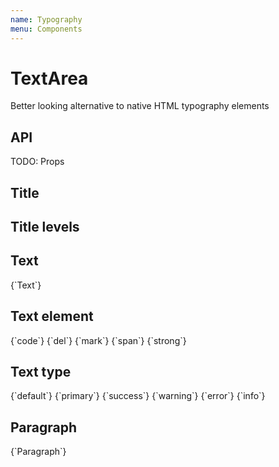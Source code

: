 ```yaml
---
name: Typography
menu: Components
---
```



# TextArea

Better looking alternative to native HTML typography elements

## API

TODO: Props

## Title

<Playground>
    <Title>{`Title`}</Title>
</Playground>

## Title levels

<Playground>
    <WrapperVertical>
        <Title level={1}>{`Title 1`}</Title>
        <Title level={2}>{`Title 2`}</Title>
        <Title level={3}>{`Title 3`}</Title>
        <Title level={4}>{`Title 4`}</Title>
        <Title level={5}>{`Title 5`}</Title>
    </WrapperVertical>
</Playground>

## Text

<Playground>
    <Text>{`Text`}</Text>
</Playground>

## Text element

<Playground>
    <Text element={`code`}>{`code`}</Text>
    <Text element={`del`}>{`del`}</Text>
    <Text element={`mark`}>{`mark`}</Text>
    <Text element={`span`}>{`span`}</Text>
    <Text element={`strong`}>{`strong`}</Text>
</Playground>

## Text type

<Playground>
    <Text type="default">{`default`}</Text>
    <Text type="primary">{`primary`}</Text>
    <Text type="success">{`success`}</Text>
    <Text type="warning">{`warning`}</Text>
    <Text type="error">{`error`}</Text>
    <Text type="info">{`info`}</Text>
</Playground>

## Paragraph

<Playground>
    <Paragraph>{`Paragraph`}</Paragraph>
</Playground>
